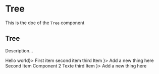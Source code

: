 <!--- Tree.stories.mdx --->


<Meta title="Design System/Molecules/Tree" component={Tree} />

# Tree

This is the doc of the `Tree` component

## Tree

Description...

<Canvas>
  <Story name="base">
    <Box padding={11} style={{ width: '700px' }}>
      <Tree root={<Box>Hello world</Box>}>
        <TreeItem>
          <TreeItemContent>
            <Box>First item</Box>
          </TreeItemContent>
          <SubTree>
            <TreeItem>
              <TreeItemContent>
                <Box>second item</Box>
              </TreeItemContent>
            </TreeItem>
            <TreeItem>
              <TreeItemContent>
                <Box>third Item</Box>
              </TreeItemContent>
            </TreeItem>
            <TreeBubble icon={<AddIcon />}>
              <TextButton>Add a new thing here</TextButton>
            </TreeBubble>
          </SubTree>
        </TreeItem>
        <TreeItem>
          <TreeItemContent>
            <Box>Second Item</Box>
          </TreeItemContent>
          <SubTree>
            <TreeItem>
              <TreeItemContent>
                <Box>
                  <Row justifyContent="space-between">
                    <Text highlighted>Component 2</Text>
                    <Text small>Texte</Text>
                    <Row>
                      <IconButton title="Edit" noBorder>
                        <EditIcon />
                      </IconButton>
                      <Box paddingLeft={2}>
                        <IconButton title="Delete" noBorder>
                          <DeleteIcon />
                        </IconButton>
                      </Box>
                    </Row>
                  </Row>
                </Box>
              </TreeItemContent>
            </TreeItem>
            <TreeItem>
              <TreeItemContent>
                <Box>third Item</Box>
              </TreeItemContent>
            </TreeItem>
            <TreeBubble icon={<AddIcon />}>
              <TextButton>Add a new thing here</TextButton>
            </TreeBubble>
          </SubTree>
        </TreeItem>
      </Tree>
    </Box>
  </Story>
</Canvas>
